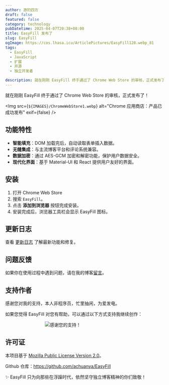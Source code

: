 ```yaml
---
author: 游钓四方
draft: false
featured: false
category: technology
pubDatetime: 2025-04-07T20:38+08:00
title: EasyFill 发布了
slug: EasyFill
ogImage: https://cos.lhasa.icu/ArticlePictures/EasyFill128.webp_81
tags:
  - EasyFill
  - JavaScript
  - 扩展
  - 开源
  - 独立开发者

description: 就在刚刚 EasyFill 终于通过了 Chrome Web Store 的审核，正式发布了！
---
```



就在刚刚 EasyFill 终于通过了 Chrome Web Store 的审核，正式发布了！

<Img
  src={`${IMAGES}/ChromeWebStore1.webp`}
  alt="Chrome 应用商店：产品已成功发布"
  exif={false}
/>

## 功能特性

- **智能填充**：DOM 加载完后，自动读取表单插入数据。
- **无缝集成**：与主流博客平台和评论系统兼容。
- **数据加密**：通过 AES-GCM 加密和解密功能，保护用户数据安全。
- **现代化界面**：基于 Material-UI 和 React 提供用户友好的界面。

## 安装

1. 打开 Chrome Web Store
2. 搜索 `EasyFill`。
3. 点击 **添加到浏览器** 按钮完成安装。
4. 安装完成后，浏览器工具栏会显示 EasyFill 图标。

## 更新日志

查看 [更新日志](https://github.com/achuanya/EasyFill/blob/main/public/markdowns/UpdateLog.md) 了解最新功能和修复。

## 问题反馈

如果你在使用过程中遇到问题，请在我的博客[留言](https://lhasa.icu/guestbook.html)。

## 支持作者

感谢您对我的支持，本人非程序员，忙里抽闲，为爱发电。

如果您觉得 EasyFill 对您有帮助，可以通过以下方式支持我继续创作：

<Img
  src="https://cos.lhasa.icu/StylePictures/Appreciation-code.webp"
  alt="感谢您的支持！"
  style="max-width:50%; display: block; margin: 0 auto;"
  exif={false}
/>

## 许可证

本项目基于 [Mozilla Public License Version 2.0](https://github.com/achuanya/EasyFill/blob/main/LICENSE)。

Github 仓库：https://github.com/achuanya/EasyFill

✨ EasyFill 只为向那些在浮躁时代，依然坚守独立博客精神的你们致敬！
